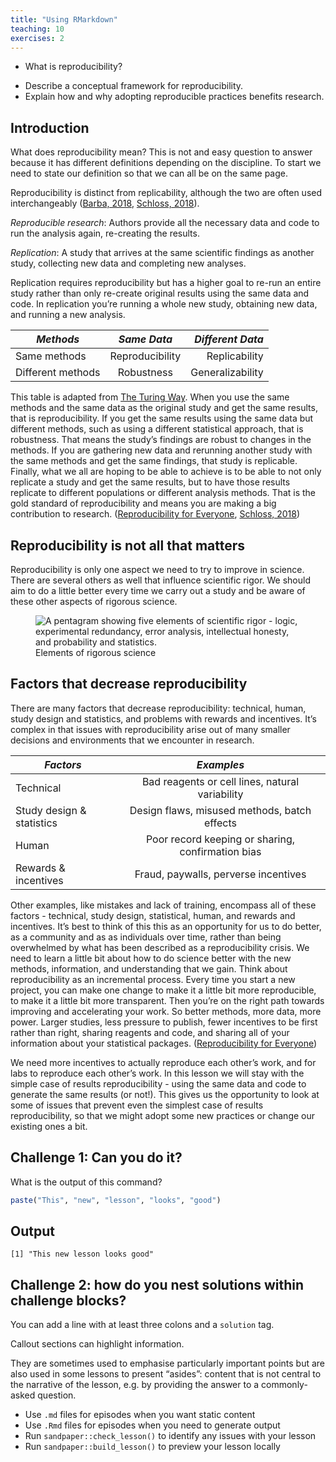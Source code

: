 ```yaml
---
title: "Using RMarkdown"
teaching: 10
exercises: 2
---
```


:::::::::::::::::::::::::::::::::::::: questions 

- What is reproducibility?

::::::::::::::::::::::::::::::::::::::::::::::::

::::::::::::::::::::::::::::::::::::: objectives

- Describe a conceptual framework for reproducibility.
- Explain how and why adopting reproducible practices benefits research.

::::::::::::::::::::::::::::::::::::::::::::::::

## Introduction

What does reproducibility mean? This is not and easy question to answer because 
it has different definitions depending on the discipline. To start we need to 
state our definition so that we can all be on the same page.

Reproducibility is distinct from replicability, although the two are often used
interchangeably ([Barba, 2018](https://arxiv.org/abs/1802.03311), 
[Schloss, 2018](10.1128/mBio.00525-18)).

*Reproducible research*: Authors provide all the necessary data and code to run 
the analysis again, re-creating the results.

*Replication*: A study that arrives at the same scientific findings as another 
study, collecting new data and completing new analyses.

Replication requires reproducibility but has a higher goal to re-run an entire 
study rather than only re-create original results using the same data and code. 
In replication you're running a whole new study, obtaining new data, and running 
a new analysis. 

| *Methods*       | *Same Data*     | *Different Data* |
|---------------|:-------------:|------:|
| Same methods          | Reproducibility | Replicability |
| Different methods     | Robustness      | Generalizability |

This table is adapted from [The Turing Way](https://the-turing-way.netlify.app/).
When you use the same methods and the same data as the original study and get 
the same results, that is reproducibility. If you get the same results using the 
same data but different methods, such as using a different statistical approach, 
that is robustness. That means the study’s findings are robust to changes in the 
methods. If you are gathering new data and rerunning another study with the same 
methods and get the same findings, that study is replicable. Finally, what we 
all are hoping to be able to achieve is to be able to not only replicate a study 
and get the same results, but to have those results replicate to different 
populations or different analysis methods. That is the gold standard of 
reproducibility and means you are making a big contribution to research.
([Reproducibility for Everyone](https://www.repro4everyone.org/),
[Schloss, 2018](10.1128/mBio.00525-18))

## Reproducibility is not all that matters
Reproducibility is only one aspect we need to try to improve in science. There
are several others as well that influence scientific rigor. We should aim to do 
a little better every time we carry out a study and be aware of these other
aspects of rigorous science.

![Elements of rigorous science](fig/scientific-rigor.png){alt='A pentagram showing five elements of scientific rigor - logic, experimental redundancy, error analysis, intellectual honesty, and probability and statistics.'}

## Factors that decrease reproducibility
There are many factors that decrease reproducibility: technical, human, 
study design and statistics, and problems with rewards and incentives. It's 
complex in that issues with reproducibility arise out of many smaller decisions 
and environments that we encounter in research.

| *Factors*                | *Examples*                                     |
|--------------------------|:-------------------------------------------------:|
| Technical                | Bad reagents or cell lines, natural variability   |
| Study design & statistics| Design flaws, misused methods, batch effects      |
| Human                    | Poor record keeping or sharing, confirmation bias |
| Rewards & incentives     | Fraud, paywalls, perverse incentives              |

Other examples, like mistakes and lack of training, encompass all of these 
factors - technical, study design, statistical, human, and rewards and 
incentives. It's best to think of this this as an opportunity for us to do 
better, as a community and as as individuals over time, rather than being 
overwhelmed by what has been described as a reproducibility crisis. We need to 
learn a little bit about how to do science better with the new methods, 
information, and understanding that we gain. Think about reproducibility as an 
incremental process. Every time you start a new project, you can make one change 
to make it a little bit more reproducible, to make it a little bit more 
transparent. Then you’re on the right path towards improving and accelerating 
your work. So better methods, more data, more power. Larger studies, less 
pressure to publish, fewer incentives to be first rather than right, sharing 
reagents and code, and sharing all of your information about your statistical 
packages.
([Reproducibility for Everyone](https://www.repro4everyone.org/))

We need more incentives to actually reproduce each other's work, and for labs to 
reproduce each other's work. In this lesson we will stay with the simple case
of results reproducibility - using the same data and code to generate the same
results (or not!). This gives us the opportunity to look at some of issues that
prevent even the simplest case of results reproducibility, so that we might
adopt some new practices or change our existing ones a bit.



::::::::::::::::::::::::::::::::::::: challenge 

## Challenge 1: Can you do it?

What is the output of this command?

```r
paste("This", "new", "lesson", "looks", "good")
```

:::::::::::::::::::::::: solution 

## Output
 
```output
[1] "This new lesson looks good"
```

:::::::::::::::::::::::::::::::::


## Challenge 2: how do you nest solutions within challenge blocks?

:::::::::::::::::::::::: solution 

You can add a line with at least three colons and a `solution` tag.

:::::::::::::::::::::::::::::::::
::::::::::::::::::::::::::::::::::::::::::::::::



::::::::::::::::::::::::::::::::::::: callout

Callout sections can highlight information.

They are sometimes used to emphasise particularly important points
but are also used in some lessons to present "asides": 
content that is not central to the narrative of the lesson,
e.g. by providing the answer to a commonly-asked question.

::::::::::::::::::::::::::::::::::::::::::::::::



::::::::::::::::::::::::::::::::::::: keypoints 

- Use `.md` files for episodes when you want static content
- Use `.Rmd` files for episodes when you need to generate output
- Run `sandpaper::check_lesson()` to identify any issues with your lesson
- Run `sandpaper::build_lesson()` to preview your lesson locally

::::::::::::::::::::::::::::::::::::::::::::::::

